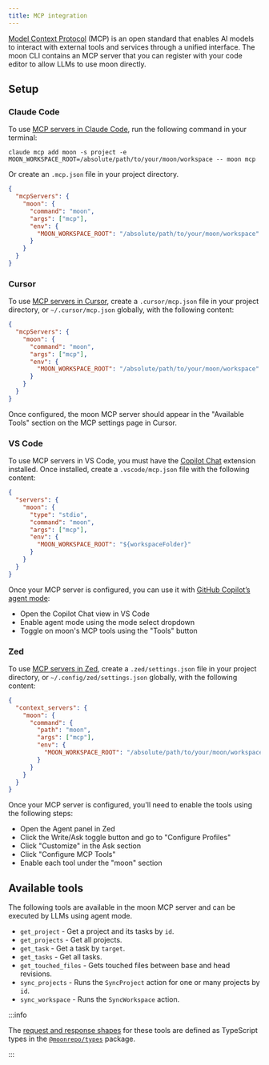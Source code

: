 ```yaml
---
title: MCP integration
---
```



<VersionLabel version="1.37.0" header />

[Model Context Protocol](https://modelcontextprotocol.io) (MCP) is an open standard that enables AI
models to interact with external tools and services through a unified interface. The moon CLI
contains an MCP server that you can register with your code editor to allow LLMs to use moon
directly.

## Setup

### Claude Code

To use [MCP servers in Claude Code](https://docs.anthropic.com/en/docs/claude-code/mcp), run the
following command in your terminal:

```shell
claude mcp add moon -s project -e MOON_WORKSPACE_ROOT=/absolute/path/to/your/moon/workspace -- moon mcp
```

Or create an `.mcp.json` file in your project directory.

```json
{
  "mcpServers": {
    "moon": {
      "command": "moon",
      "args": ["mcp"],
      "env": {
        "MOON_WORKSPACE_ROOT": "/absolute/path/to/your/moon/workspace"
      }
    }
  }
}
```

### Cursor

To use [MCP servers in Cursor](https://docs.cursor.com/context/model-context-protocol), create a
`.cursor/mcp.json` file in your project directory, or `~/.cursor/mcp.json` globally, with the
following content:

```json title=".cursor/mcp.json"
{
  "mcpServers": {
    "moon": {
      "command": "moon",
      "args": ["mcp"],
      "env": {
        "MOON_WORKSPACE_ROOT": "/absolute/path/to/your/moon/workspace"
      }
    }
  }
}
```

Once configured, the moon MCP server should appear in the "Available Tools" section on the MCP
settings page in Cursor.

### VS Code

To use MCP servers in VS Code, you must have the
[Copilot Chat](https://code.visualstudio.com/docs/copilot/chat/copilot-chat) extension installed.
Once installed, create a `.vscode/mcp.json` file with the following content:

```json title=".vscode/mcp.json"
{
  "servers": {
    "moon": {
      "type": "stdio",
      "command": "moon",
      "args": ["mcp"],
      "env": {
        "MOON_WORKSPACE_ROOT": "${workspaceFolder}"
      }
    }
  }
}
```

Once your MCP server is configured, you can use it with
[GitHub Copilot’s agent mode](https://code.visualstudio.com/docs/copilot/chat/chat-agent-mode):

- Open the Copilot Chat view in VS Code
- Enable agent mode using the mode select dropdown
- Toggle on moon's MCP tools using the "Tools" button

### Zed

To use [MCP servers in Zed](https://zed.dev/docs/ai/mcp), create a `.zed/settings.json` file in your
project directory, or `~/.config/zed/settings.json` globally, with the following content:

```json title=".zed/settings.json"
{
  "context_servers": {
    "moon": {
      "command": {
        "path": "moon",
        "args": ["mcp"],
        "env": {
          "MOON_WORKSPACE_ROOT": "/absolute/path/to/your/moon/workspace"
        }
      }
    }
  }
}
```

Once your MCP server is configured, you'll need to enable the tools using the following steps:

- Open the Agent panel in Zed
- Click the Write/Ask toggle button and go to "Configure Profiles"
- Click "Customize" in the Ask section
- Click "Configure MCP Tools"
- Enable each tool under the "moon" section

## Available tools

The following tools are available in the moon MCP server and can be executed by LLMs using agent
mode.

- `get_project` - Get a project and its tasks by `id`.
- `get_projects` - Get all projects.
- `get_task` - Get a task by `target`.
- `get_tasks` - Get all tasks.
- `get_touched_files` - Gets touched files between base and head revisions.
  <VersionLabel version="1.38.0" />
- `sync_projects` - Runs the `SyncProject` action for one or many projects by `id`.
  <VersionLabel version="1.38.0" />
- `sync_workspace` - Runs the `SyncWorkspace` action. <VersionLabel version="1.38.0" />

:::info

The
[request and response shapes](https://github.com/moonrepo/moon/blob/master/packages/types/src/mcp.ts)
for these tools are defined as TypeScript types in the
[`@moonrepo/types`](https://www.npmjs.com/package/@moonrepo/types) package.

:::
